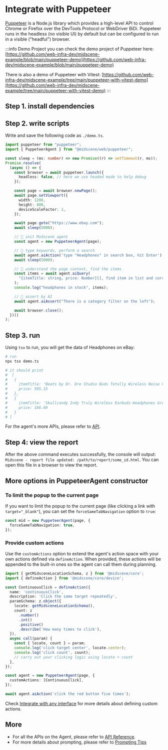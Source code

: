 
# Integrate with Puppeteer


[Puppeteer](https://pptr.dev/) is a Node.js library which provides a high-level API to control Chrome or Firefox over the DevTools Protocol or WebDriver BiDi. Puppeteer runs in the headless (no visible UI) by default but can be configured to run in a visible ("headful") browser.

:::info Demo Project
you can check the demo project of Puppeteer here: [https://github.com/web-infra-dev/midscene-example/blob/main/puppeteer-demo](https://github.com/web-infra-dev/midscene-example/blob/main/puppeteer-demo)

There is also a demo of Puppeteer with Vitest: [https://github.com/web-infra-dev/midscene-example/tree/main/puppeteer-with-vitest-demo](https://github.com/web-infra-dev/midscene-example/tree/main/puppeteer-with-vitest-demo)
:::

<SetupEnv />

## Step 1. install dependencies

<PackageManagerTabs command="install @midscene/web puppeteer tsx --save-dev" />

## Step 2. write scripts

Write and save the following code as `./demo.ts`.

```typescript title="./demo.ts"
import puppeteer from "puppeteer";
import { PuppeteerAgent } from "@midscene/web/puppeteer";

const sleep = (ms: number) => new Promise((r) => setTimeout(r, ms));
Promise.resolve(
  (async () => {
    const browser = await puppeteer.launch({
      headless: false, // here we use headed mode to help debug
    });

    const page = await browser.newPage();
    await page.setViewport({
      width: 1280,
      height: 800,
      deviceScaleFactor: 1,
    });

    await page.goto("https://www.ebay.com");
    await sleep(5000);

    // 👀 init Midscene agent
    const agent = new PuppeteerAgent(page);

    // 👀 type keywords, perform a search
    await agent.aiAction('type "Headphones" in search box, hit Enter');
    await sleep(5000);

    // 👀 understand the page content, find the items
    const items = await agent.aiQuery(
      "{itemTitle: string, price: Number}[], find item in list and corresponding price"
    );
    console.log("headphones in stock", items);

    // 👀 assert by AI
    await agent.aiAssert("There is a category filter on the left");

    await browser.close();
  })()
);
```


## Step 3. run

Using `tsx` to run, you will get the data of Headphones on eBay:

```bash
# run
npx tsx demo.ts

# it should print 
#  [
#   {
#     itemTitle: 'Beats by Dr. Dre Studio Buds Totally Wireless Noise Cancelling In Ear + OPEN BOX',
#     price: 505.15
#   },
#   {
#     itemTitle: 'Skullcandy Indy Truly Wireless Earbuds-Headphones Green Mint',
#     price: 186.69
#   }
# ]
```

For the agent's more APIs, please refer to [API](./api.mdx).

## Step 4: view the report

After the above command executes successfully, the console will output: `Midscene - report file updated: /path/to/report/some_id.html`. You can open this file in a browser to view the report.

## More options in PuppeteerAgent constructor

### To limit the popup to the current page

If you want to limit the popup to the current page (like clicking a link with `target="_blank"`), you can set the `forceSameTabNavigation` option to `true`:

```typescript
const mid = new PuppeteerAgent(page, {
  forceSameTabNavigation: true,
});
```

### Provide custom actions

Use the `customActions` option to extend the agent's action space with your own actions defined via `defineAction`. When provided, these actions will be appended to the built-in ones so the agent can call them during planning.

```typescript
import { getMidsceneLocationSchema, z } from '@midscene/core';
import { defineAction } from '@midscene/core/device';

const ContinuousClick = defineAction({
  name: 'continuousClick',
  description: 'Click the same target repeatedly',
  paramSchema: z.object({
    locate: getMidsceneLocationSchema(),
    count: z
      .number()
      .int()
      .positive()
      .describe('How many times to click'),
  }),
  async call(param) {
    const { locate, count } = param;
    console.log('click target center', locate.center);
    console.log('click count', count);
    // carry out your clicking logic using locate + count
  },
});

const agent = new PuppeteerAgent(page, {
  customActions: [ContinuousClick],
});

await agent.aiAction('click the red button five times');
```

Check [Integrate with any interface](./integrate-with-any-interface#define-a-custom-action) for more details about defining custom actions.

## More

* For all the APIs on the Agent, please refer to [API Reference](./api.mdx).
* For more details about prompting, please refer to [Prompting Tips](./prompting-tips)
